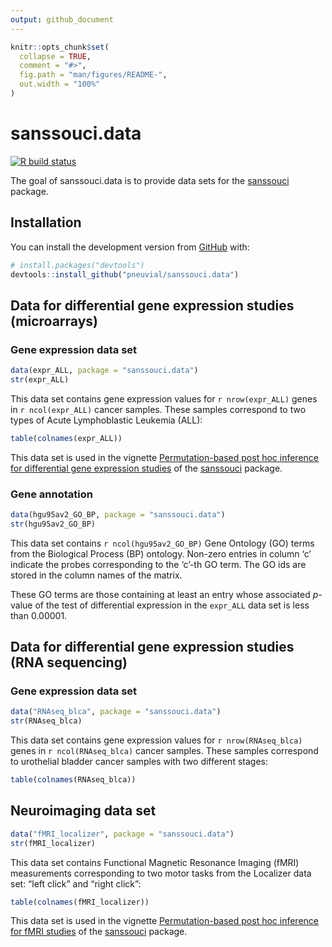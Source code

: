 ```yaml
---
output: github_document
---
```


<!-- README.md is generated from README.Rmd. Please edit that file -->

```r
knitr::opts_chunk$set(
  collapse = TRUE,
  comment = "#>",
  fig.path = "man/figures/README-",
  out.width = "100%"
)
```

# sanssouci.data

<!-- badges: start -->
[![R build status](https://github.com/pneuvial/sanssouci.data/workflows/R-CMD-check/badge.svg)](https://github.com/pneuvial/sanssouci.data/actions)
<!-- badges: end -->

The goal of sanssouci.data is to provide data sets for the [sanssouci](https://github.com/pneuvial/sanssouci) package.

## Installation

You can install the development version from [GitHub](https://github.com/) with:

``` r
# install.packages("devtools")
devtools::install_github("pneuvial/sanssouci.data")
```


## Data for differential gene expression studies (microarrays)

### Gene expression data set

```r
data(expr_ALL, package = "sanssouci.data")
str(expr_ALL)
```

This data set contains gene expression values for `r nrow(expr_ALL)` genes in `r ncol(expr_ALL)` cancer samples. These samples correspond to two types of Acute Lymphoblastic Leukemia (ALL):

```r
table(colnames(expr_ALL))
```

This data set is used in the vignette [Permutation-based post hoc inference for differential gene expression studies](https://pneuvial.github.io/sanssouci/articles/post-hoc_differential-expression.html) of the [sanssouci](https://github.com/pneuvial/sanssouci) package.

### Gene annotation

```r
data(hgu95av2_GO_BP, package = "sanssouci.data")
str(hgu95av2_GO_BP)
```

This data set contains `r ncol(hgu95av2_GO_BP)` Gene Ontology (GO) terms from the Biological Process (BP) ontology. Non-zero entries in column 'c' indicate the probes corresponding to the 'c'-th GO term. The GO ids are stored in the column names of the matrix.  

These GO terms are those containing at least an entry whose associated $p$-value of the test of differential expression in the `expr_ALL` data set is less than 0.00001.

## Data for differential gene expression studies (RNA sequencing)

### Gene expression data set

```r
data("RNAseq_blca", package = "sanssouci.data")
str(RNAseq_blca)
```


This data set contains gene expression values for `r nrow(RNAseq_blca)` genes in `r ncol(RNAseq_blca)` cancer samples. These samples correspond to urothelial bladder cancer samples with two different stages:

```r
table(colnames(RNAseq_blca))
```


## Neuroimaging data set


```r
data("fMRI_localizer", package = "sanssouci.data")
str(fMRI_localizer)
```

This data set contains Functional Magnetic Resonance Imaging (fMRI) measurements corresponding to two motor tasks from the Localizer data set: "left click" and "right click":

```r
table(colnames(fMRI_localizer))
```

This data set is used in the vignette [Permutation-based post hoc inference for fMRI studies](https://pneuvial.github.io/sanssouci/articles/post-hoc_fMRI.html) of the [sanssouci](https://github.com/pneuvial/sanssouci) package.
